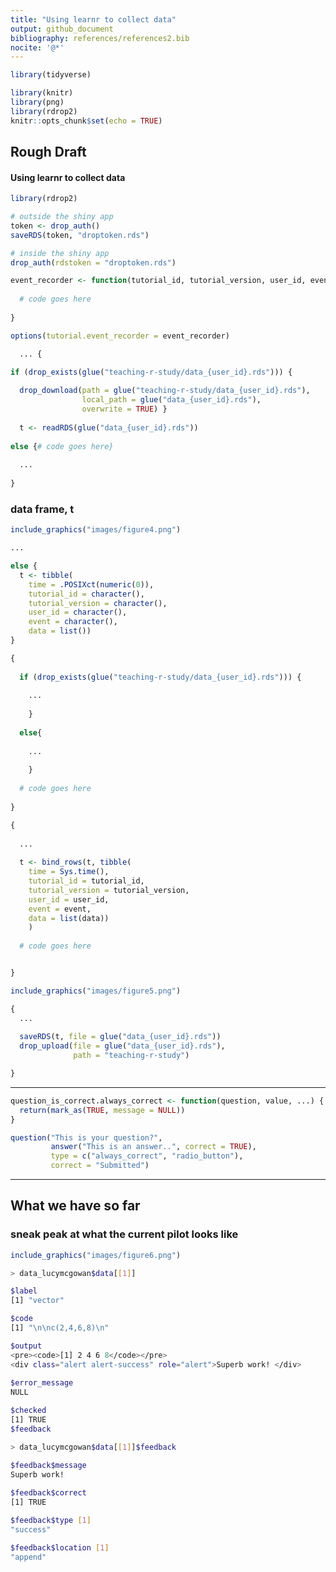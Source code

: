 ```yaml
---
title: "Using learnr to collect data"
output: github_document
bibliography: references/references2.bib
nocite: '@*'
---
```


```r
library(tidyverse)

library(knitr)
library(png)
library(rdrop2)
knitr::opts_chunk$set(echo = TRUE)
```

## Rough Draft

#### Using learnr to collect data 

```r
library(rdrop2)

# outside the shiny app
token <- drop_auth()
saveRDS(token, "droptoken.rds")

# inside the shiny app
drop_auth(rdstoken = "droptoken.rds")
```



```r
event_recorder <- function(tutorial_id, tutorial_version, user_id, event, data) {
  
  # code goes here
  
}

options(tutorial.event_recorder = event_recorder)
```

```r
  ... {

if (drop_exists(glue("teaching-r-study/data_{user_id}.rds"))) { 
  
  drop_download(path = glue("teaching-r-study/data_{user_id}.rds"),
                local_path = glue("data_{user_id}.rds"),
                overwrite = TRUE) }
  
  t <- readRDS(glue("data_{user_id}.rds"))
  
else {# code goes here} 
  
  ...
 
}

```

### data frame, t

```r
include_graphics("images/figure4.png")

```


```r
...

else {
  t <- tibble(
    time = .POSIXct(numeric(0)), 
    tutorial_id = character(), 
    tutorial_version = character(), 
    user_id = character(),
    event = character(),
    data = list())
}

```

```r

{
  
  if (drop_exists(glue("teaching-r-study/data_{user_id}.rds"))) {
    
    ...
    
    }
  
  else{
    
    ...
    
    }
  
  # code goes here
  
}

```

```r
{ 
  
  ...
  
  t <- bind_rows(t, tibble(
    time = Sys.time(),
    tutorial_id = tutorial_id,
    tutorial_version = tutorial_version,
    user_id = user_id,
    event = event,
    data = list(data))
    )
  
  # code goes here


}

```

```r
include_graphics("images/figure5.png")

```


```r
{
  ...
  
  saveRDS(t, file = glue("data_{user_id}.rds"))
  drop_upload(file = glue("data_{user_id}.rds"),
              path = "teaching-r-study")

}
```


------------------------------------------------------------------------------------


```r
question_is_correct.always_correct <- function(question, value, ...) { 
  return(mark_as(TRUE, message = NULL))
}
```

```r
question("This is your question?",
         answer("This is an answer..", correct = TRUE),
         type = c("always_correct", "radio_button"),
         correct = "Submitted")
```


------------------------------------------------------------------------------------

## What we have so far

### sneak peak at what the current pilot looks like


```r
include_graphics("images/figure6.png")

```


```bash
> data_lucymcgowan$data[[1]]

$label
[1] "vector"

$code
[1] "\n\nc(2,4,6,8)\n"

$output
<pre><code>[1] 2 4 6 8</code></pre>
<div class="alert alert-success" role="alert">Superb work! </div>
  
$error_message 
NULL

$checked
[1] TRUE
$feedback
```


```bash
> data_lucymcgowan$data[[1]]$feedback

$feedback$message
Superb work!
  
$feedback$correct
[1] TRUE

$feedback$type [1] 
"success"

$feedback$location [1] 
"append"
```


